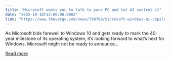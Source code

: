 ```yaml
---
title: "Microsoft wants you to talk to your PC and let AI control it"
date: "2025-10-16T13:00:00.000Z"
link: "https://www.theverge.com/news/799768/microsoft-windows-ai-copilot-voice-vision-launch"
---
```


As Microsoft bids farewell to Windows 10 and gets ready to mark the 40-year milestone of its operating system, it’s looking forward to what’s next for Windows. Microsoft might not be ready to announce...

[Read more](https://www.theverge.com/news/799768/microsoft-windows-ai-copilot-voice-vision-launch)
